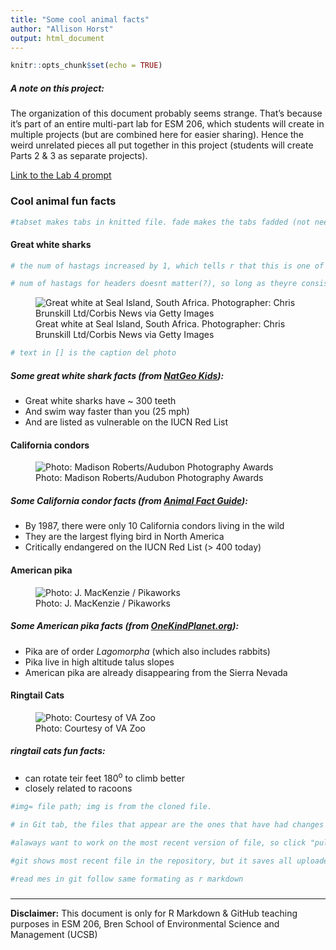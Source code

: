```yaml
---
title: "Some cool animal facts"
author: "Allison Horst"
output: html_document
---
```


```r
knitr::opts_chunk$set(echo = TRUE)
```

##### A note on this project:

The organization of this document probably seems strange. That's because it's part of an entire multi-part lab for ESM 206, which students will create in multiple projects (but are combined here for easier sharing). Hence the weird unrelated pieces all put together in this project (students will create Parts 2 & 3 as separate projects).

[Link to the Lab 4 prompt](https://docs.google.com/document/d/1KX6_bKA8BOO0NdsUviVi0HCT-q9iTCtTYsS1dGNQJfU/edit?usp=sharing)

### Cool animal fun facts {.tabset .tabset-fade} 
```r
#tabset makes tabs in knitted file. fade makes the tabs fadded (not needed)

```


#### Great white sharks 
```r
# the num of hastags increased by 1, which tells r that this is one of the tab headers. Anything below the heder (but before the next header), is info that goes towards this tab.

# num of hastags for headers doesnt matter(?), so long as theyre consistent
```

![Great white at Seal Island, South Africa. Photographer: Chris Brunskill Ltd/Corbis News via Getty Images ](img/great_white.jpg) 
```r
# text in [] is the caption del photo
```

##### Some great white shark facts (from [NatGeo Kids](https://www.natgeokids.com/uk/discover/animals/sea-life/great-white-sharks/)):

- Great white sharks have ~ 300 teeth
- And swim way faster than you (25 mph)
- And are listed as vulnerable on the IUCN Red List

#### California condors

![Photo: Madison Roberts/Audubon Photography Awards](img/condor.jpg)

##### Some California condor facts (from [Animal Fact Guide](https://animalfactguide.com/animal-facts/california-condor/)):

- By 1987, there were only 10 California condors living in the wild
- They are the largest flying bird in North America
- Critically endangered on the IUCN Red List (> 400 today)

#### American pika

![Photo: J. MacKenzie / Pikaworks](img/pika.jpg)

##### Some American pika facts (from [OneKindPlanet.org](https://onekindplanet.org/animal/pika-american/)):

- Pika are of order *Lagomorpha* (which also includes rabbits)
- Pika live in high altitude talus slopes
- American pika are already disappearing from the Sierra Nevada


#### Ringtail Cats
![Photo: Courtesy of VA Zoo](img/ringtail_cat.jpg)

##### ringtail cats fun facts:

- can rotate teir feet 180^o^ to climb better
- closely related to racoons



```r
#img= file path; img is from the cloned file. 

# in Git tab, the files that appear are the ones that have had changes made to them, so those are the ones availble for committing

#alaways want to work on the most recent version of file, so click "pull" in git. IF the window says "already up to date", then tou have the mosr recent version. when working with other ppl, pull frequently. communicate with collaboratros so not working on the same script at the same time, bc there will be merge conoflicts

#git shows most recent file in the repository, but it saves all uploaded versions if go to history

#read mes in git follow same formating as r markdown
```


###

----------
**Disclaimer:** This document is only for R Markdown & GitHub teaching purposes in ESM 206, Bren School of Environmental Science and Management (UCSB) 
